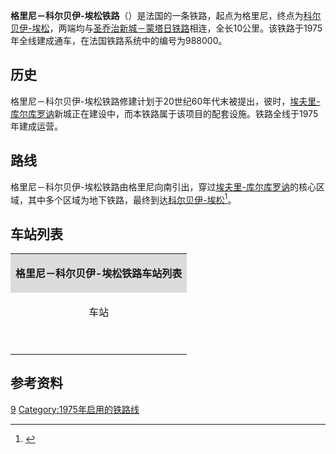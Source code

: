 {{Infobox rail system-route
|collapsed=no
|box_width=
|rail_name=格里尼－科尔贝伊-埃松铁路<br>{{lang|fr|Ligne de Grigny à Corbeil-Essonnes}}
|banner_color=
|sec_banner_color=
|logo_filename=
|image_width=
|logo_bgcolor=
|logo_note=
|image =988000 - Ligne de Grigny à Corbeil-Essonnes.png
|imagesize=
|caption=格里尼－科尔贝伊-埃松铁路线路图
|system_map=
|mapimage_width=
|map_bgcolor=
|locale={{FRA}}
|service_type=
|start=格里尼塞纳河谷站、[[科尔贝伊-埃松站|科尔贝伊-埃松站]]
|begin_operation=1975年
|end_operation=
|operation_note=
|system_length=10km
|length_in_operation=10km
|total_length=
|status=使用中
|line_title=线路
|lines=[[复线铁路|复线铁路]]
|stations=
|route_title=线路
|main_route=
|secondary_route=
|branch_route=
|standard=
|main_stations=[[埃夫里-库尔库罗讷站|埃夫里-库尔库罗讷站]]、[[科尔贝伊-埃松站|科尔贝伊-埃松站]]
|ridership=
|fleet_size=
|max_speed= 
|track_gauge=
|distance_between_mainlines=
|min_radius=
|max_grade=
|block_signal=
|electrified=1500 V continu
|depot=
|operator={{法国交通数据|sncf}}
|franchise=
|hq=
|key_person=
|website=
|route_map=
}}

'''格里尼－科尔贝伊-埃松铁路'''（{{lang-fr|Ligne de Grigny à Corbeil-Essonnes}}）是法国的一条铁路，起点为格里尼，终点为[[科尔贝伊-埃松|科尔贝伊-埃松]]，两端均与[[圣乔治新城－蒙塔日铁路|圣乔治新城－蒙塔日铁路]]相连，全长10公里。该铁路于1975年全线建成通车，在法国铁路系统中的编号为988000。

==历史==

格里尼－科尔贝伊-埃松铁路修建计划于20世纪60年代末被提出，彼时，[[埃夫里-库尔库罗讷|埃夫里-库尔库罗讷]]新城正在建设中，而本铁路属于该项目的配套设施。铁路全线于1975年建成运营。

==路线==
格里尼－科尔贝伊-埃松铁路由格里尼向南引出，穿过[[埃夫里-库尔库罗讷|埃夫里-库尔库罗讷]]的核心区域，其中多个区域为地下铁路，最终到达[[科尔贝伊-埃松|科尔贝伊-埃松]]<ref name="geo">{{Cite web|url=https://www.geoportail.gouv.fr/carte|title=Carte|accessdate=2021-02-18|author=Géoportail|language=fr|publisher=Géoportail|archive-url=https://web.archive.org/web/20170129154129/https://www.geoportail.gouv.fr/carte/|archive-date=2017-01-29|dead-url=no}}</ref>。

==车站列表==
{| class="wikitable mw-collapsible " style="margin:1em auto 1em auto; font-size:smaller"
|colspan="5" align="center" style="background:#DCDCDC"|'''格里尼－科尔贝伊-埃松铁路车站列表'''
|-
!align="center" |车站
!align="center" |公里数*
!align="center" |交汇路线
!align="center" |本线停靠车种
!align="center" |可换乘交通
|-
|align="center"|{{Arret|<s>Grigny-Val-de-Seine|格里尼塞纳河谷站</s>}}
|0
|[[圣乔治新城－蒙塔日铁路|圣乔治新城－蒙塔日铁路]]<small>（[[马勒塞布站|马勒塞布]]/蒙塔日方向）</small>↑<br>[[圣乔治新城－蒙塔日铁路|圣乔治新城－蒙塔日铁路]]<small>（[[马勒塞布站|马勒塞布]]/蒙塔日方向）</small>↘
|
|
|-
|align="center"|{{Arret|Grigny-Centre|[[格里尼中央站|格里尼中央站]]}}
|2.249
|
|align="center"|{{法国交通数据|rer}} {{法国交通数据|rer|d}}
|{{法国交通标志|Keolis Meyer|FFFFFF|000000}}
|-
|align="center"|{{Arret|Orangis - Bois de l'Épine|[[奥朗日斯-棘林站|奥朗日斯-棘林站]]}}
|4.870
|
|align="center"|{{法国交通数据|rer}} {{法国交通数据|rer|d}}
|{{法国交通数据/城市公共交通|tice}}
|-
|align="center"|{{Arret|Évry-Courcouronnes|[[埃夫里-库尔库罗讷站|埃夫里-库尔库罗讷站]]}}
|7.008
|
|align="center"|{{法国交通数据|rer}} {{法国交通数据|rer|d}}
|{{法国交通数据/城市公共交通|tice}}
|-
|align="center"|{{Arret|Bras de Fer - Évry - Génopole|[[铁臂-埃夫里-生命园站|铁臂-埃夫里-生命园站]]}}
|8.700
|
|align="center"|{{法国交通数据|rer}} {{法国交通数据|rer|d}}
|{{法国交通数据/城市公共交通|tice}}
|-
|align="center" rowspan=2|{{Arret|Corbeil-Essonnes|[[科尔贝伊-埃松站|科尔贝伊-埃松站]]}}
|9.882
|[[圣乔治新城－蒙塔日铁路|圣乔治新城－蒙塔日铁路]]<small>（[[圣乔治新城站|圣乔治新城]]方向）</small>↖
|
|
|-
|10.944
|[[科尔贝伊-埃松－蒙特罗铁路|科尔贝伊-埃松－蒙特罗铁路]]<small>（[[蒙特罗站|蒙特罗]]/[[默伦站|默伦]]方向）</small>↙<br>[[圣乔治新城－蒙塔日铁路|圣乔治新城－蒙塔日铁路]]<small>（[[马勒塞布站|马勒塞布]]/蒙塔日方向）</small>↓
|align="center"|{{法国交通数据|rer}} {{法国交通数据|rer|d}}
|{{法国交通数据/城市公共交通|tice}}<br>{{法国交通数据|car|91}}
|}

==参考资料==
{{Reflist}}
[[Category:法國鐵路線|9]]
[[Category:1975年启用的铁路线|Category:1975年启用的铁路线]]